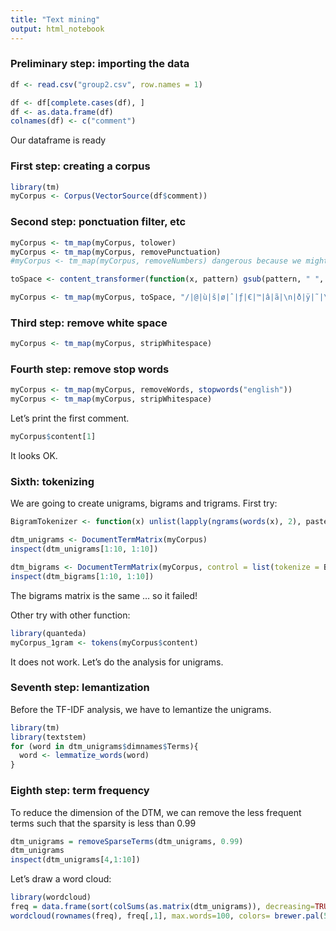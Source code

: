 ```yaml
---
title: "Text mining"
output: html_notebook
---
```

### Preliminary step: importing the data

```r
df <- read.csv("group2.csv", row.names = 1)

df <- df[complete.cases(df), ]
df <- as.data.frame(df)
colnames(df) <- c("comment")
```
Our dataframe is ready

### First step: creating a corpus

```r
library(tm)
myCorpus <- Corpus(VectorSource(df$comment))
```

### Second step: ponctuation filter, etc

```r
myCorpus <- tm_map(myCorpus, tolower)
myCorpus <- tm_map(myCorpus, removePunctuation)
#myCorpus <- tm_map(myCorpus, removeNumbers) dangerous because we might loose the cellphone model number
```

```r
toSpace <- content_transformer(function(x, pattern) gsub(pattern, " ", x))

myCorpus <- tm_map(myCorpus, toSpace, "/|@|ù|š|ø|ˆ|ƒ|€|™|â|ã|\n|ð|ÿ|˜|\\|")
```

### Third step: remove white space

```r
myCorpus <- tm_map(myCorpus, stripWhitespace)
```

### Fourth step: remove stop words

```r
myCorpus <- tm_map(myCorpus, removeWords, stopwords("english"))
myCorpus <- tm_map(myCorpus, stripWhitespace)
```

Let's print the first comment.
```r
myCorpus$content[1]
```
It looks OK. 

### Sixth: tokenizing

We are going to create unigrams, bigrams and trigrams.
First try:
```r
BigramTokenizer <- function(x) unlist(lapply(ngrams(words(x), 2), paste, collapse = " "), use.names = FALSE)

dtm_unigrams <- DocumentTermMatrix(myCorpus)
inspect(dtm_unigrams[1:10, 1:10])

dtm_bigrams <- DocumentTermMatrix(myCorpus, control = list(tokenize = BigramTokenizer))
inspect(dtm_bigrams[1:10, 1:10])
```
The bigrams matrix is the same ... so it failed!

Other try with other function:
```r
library(quanteda)
myCorpus_1gram <- tokens(myCorpus$content)
```
It does not work. Let's do the analysis for unigrams. 

### Seventh step: lemantization

Before the TF-IDF analysis, we have to lemantize the unigrams.

```r
library(tm)
library(textstem)
for (word in dtm_unigrams$dimnames$Terms){
  word <- lemmatize_words(word)
}
```


### Eighth step: term frequency


To reduce the dimension of the DTM, we can remove the less frequent terms such that the sparsity is less than 0.99

```r
dtm_unigrams = removeSparseTerms(dtm_unigrams, 0.99)
dtm_unigrams
inspect(dtm_unigrams[4,1:10])
```

Let's draw a word cloud:

```r
library(wordcloud)
freq = data.frame(sort(colSums(as.matrix(dtm_unigrams)), decreasing=TRUE))
wordcloud(rownames(freq), freq[,1], max.words=100, colors= brewer.pal(5,"Dark2"))
```




